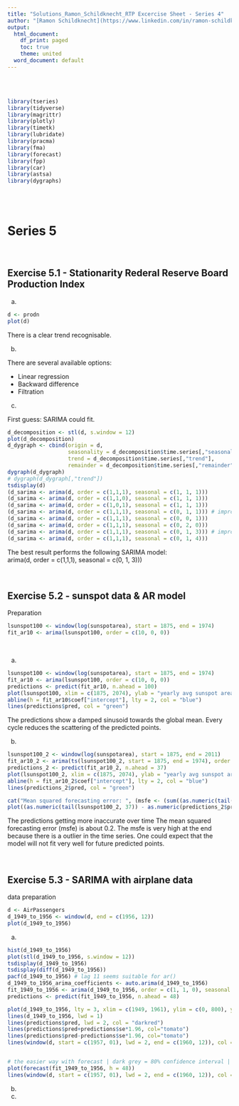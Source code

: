 ```yaml
---
title: "Solutions_Ramon_Schildknecht_RTP Excercise Sheet - Series 4"
author: "[Ramon Schildknecht](https://www.linkedin.com/in/ramon-schildknecht-36301756/)"
output:
  html_document:
    df_print: paged
    toc: true
    theme: united
  word_document: default
---
```


<br>
<br>

```r
library(tseries)
library(tidyverse)
library(magrittr)
library(plotly)
library(timetk)
library(lubridate)
library(pracma)
library(fma)
library(forecast)
library(fpp)
library(car)
library(astsa)
library(dygraphs)
```

<br>
<br>

# Series 5

<br>

## Exercise 5.1 - Stationarity Rederal Reserve Board Production Index

a) 

```r
d <- prodn
plot(d)
```

There is a clear trend recognisable.


b)

There are several available options:

- Linear regression
- Backward difference
- Filtration

c)

First guess: SARIMA could fit.

```r
d_decomposition <- stl(d, s.window = 12)
plot(d_decomposition)
d_dygraph <- cbind(origin = d,
                   seasonality = d_decomposition$time.series[,"seasonal"], 
                   trend = d_decomposition$time.series[,"trend"], 
                   remainder = d_decomposition$time.series[,"remainder"])
dygraph(d_dygraph)
# dygraph(d_dygraph[,"trend"])
tsdisplay(d)
(d_sarima <- arima(d, order = c(1,1,1), seasonal = c(1, 1, 1)))
(d_sarima <- arima(d, order = c(1,1,0), seasonal = c(1, 1, 1)))
(d_sarima <- arima(d, order = c(1,0,1), seasonal = c(1, 1, 1)))
(d_sarima <- arima(d, order = c(1,1,1), seasonal = c(0, 1, 1))) # improved aic
(d_sarima <- arima(d, order = c(1,1,1), seasonal = c(0, 0, 1))) 
(d_sarima <- arima(d, order = c(1,1,1), seasonal = c(0, 2, 0)))
(d_sarima <- arima(d, order = c(1,1,1), seasonal = c(0, 1, 3))) # improved aic
(d_sarima <- arima(d, order = c(1,1,1), seasonal = c(0, 1, 4)))
```

The best result performs the following SARIMA model: <br>
arima(d, order = c(1,1,1), seasonal = c(0, 1, 3)))


<br>


## Exercise 5.2 - sunspot data & AR model

Preparation

```r
lsunspot100 <- window(log(sunspotarea), start = 1875, end = 1974)
fit_ar10 <- arima(lsunspot100, order = c(10, 0, 0))
```

<br>

a)

```r
lsunspot100 <- window(log(sunspotarea), start = 1875, end = 1974)
fit_ar10 <- arima(lsunspot100, order = c(10, 0, 0))
predictions <- predict(fit_ar10, n.ahead = 100)
plot(lsunspot100, xlim = c(1875, 2074), ylab = "yearly avg sunspot area")
abline(h = fit_ar10$coef["intercept"], lty = 2, col = "blue")
lines(predictions$pred, col = "green")
```

The predictions show a damped sinusoid towards the global mean. Every cycle reduces the scattering of the predicted points. 

b)

```r
lsunspot100_2 <- window(log(sunspotarea), start = 1875, end = 2011)
fit_ar10_2 <- arima(ts(lsunspot100_2, start = 1875, end = 1974), order = c(10, 0, 0))
predictions_2 <- predict(fit_ar10_2, n.ahead = 37)
plot(lsunspot100_2, xlim = c(1875, 2074), ylab = "yearly avg sunspot area")
abline(h = fit_ar10_2$coef["intercept"], lty = 2, col = "blue")
lines(predictions_2$pred, col = "green")

cat("Mean squared forecasting error: ", (msfe <- (sum((as.numeric(tail(lsunspot100_2, 37)) - as.numeric(predictions_2$pred))^2))/length(lsunspot100_2)))
plot((as.numeric(tail(lsunspot100_2, 37)) - as.numeric(predictions_2$pred))^2, type = "l",  xlab = "time", ylab = "msfe")

```

The predictions getting more inaccurate over time The mean squared forecasting error (msfe) is about 0.2. The msfe is very high at the end because there is a outlier in the time series. One could expect that the model will not fit very well for future predicted points.

<br>



## Exercise 5.3 - SARIMA with airplane data

data preparation

```r
d <- AirPassengers
d_1949_to_1956 <- window(d, end = c(1956, 12))
plot(d_1949_to_1956)
```


a) 

```r
hist(d_1949_to_1956)
plot(stl(d_1949_to_1956, s.window = 12))
tsdisplay(d_1949_to_1956)
tsdisplay(diff(d_1949_to_1956))
pacf(d_1949_to_1956) # lag 11 seems suitable for ar()
d_1949_to_1956_arima_coefficients <- auto.arima(d_1949_to_1956)
fit_1949_to_1956 <- arima(d_1949_to_1956, order = c(1, 1, 0), seasonal = c(1, 1, 0))
predictions <- predict(fit_1949_to_1956, n.ahead = 48)

plot(d_1949_to_1956, lty = 3, xlim = c(1949, 1961), ylim = c(0, 800), ylab = "air passengers (unit = 1000)")
lines(d_1949_to_1956, lwd = 1)
lines(predictions$pred, lwd = 2, col = "darkred")
lines(predictions$pred+predictions$se*1.96, col="tomato")
lines(predictions$pred-predictions$se*1.96, col="tomato")
lines(window(d, start = c(1957, 01), lwd = 2, end = c(1960, 12)), col = "springgreen")


# the easier way with forecast | dark grey = 80% confidence interval | grey = 90% ci)
plot(forecast(fit_1949_to_1956, h = 48))
lines(window(d, start = c(1957, 01), lwd = 2, end = c(1960, 12)), col = "springgreen")
```



b)


c)


<br>

